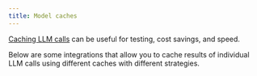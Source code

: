```yaml
---
title: Model caches
---
```


[Caching LLM calls](/oss/how-to/chat_model_caching) can be useful for testing, cost savings, and speed.

Below are some integrations that allow you to cache results of individual LLM calls using different caches with different strategies.

<Columns cols={3}>
  <Card
    title="Azure Cosmos DB NoSQL Semantic Cache"
    icon="link"
    href="/oss/integrations/llm_caching/azure_cosmosdb_nosql"
    arrow="true"
    cta="View guide"
  >
  </Card>
</Columns>

